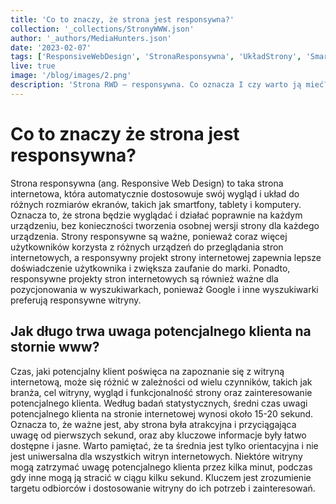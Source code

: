 ```yaml
---
title: 'Co to znaczy, że strona jest responsywna?'
collection: '_collections/StronyWWW.json'
author: '_authors/MediaHunters.json'
date: '2023-02-07'
tags: ['ResponsiveWebDesign', 'StronaResponsywna', 'UkładStrony', 'Smartfony', 'Tablety', 'Komputery', 'WersjeStrony' ]
live: true
image: '/blog/images/2.png'
description: 'Strona RWD – responsywna. Co oznacza I czy warto ją mieć?'
---
```


# Co to znaczy że strona jest responsywna?

Strona responsywna (ang. Responsive Web Design) to taka strona internetowa, która
automatycznie dostosowuje swój wygląd i układ do różnych rozmiarów ekranów,
takich jak smartfony, tablety i komputery. Oznacza to, że strona będzie wyglądać i
działać poprawnie na każdym urządzeniu, bez konieczności tworzenia osobnej wersji
strony dla każdego urządzenia.
Strony responsywne są ważne, ponieważ coraz więcej użytkowników korzysta z
różnych urządzeń do przeglądania stron internetowych, a responsywny projekt strony
internetowej zapewnia lepsze doświadczenie użytkownika i zwiększa zaufanie do
marki. Ponadto, responsywne projekty stron internetowych są również ważne dla
pozycjonowania w wyszukiwarkach, ponieważ Google i inne wyszukiwarki preferują
responsywne witryny.

## Jak długo trwa uwaga potencjalnego klienta na stornie www?
Czas, jaki potencjalny klient poświęca na zapoznanie się z witryną internetową, może
się różnić w zależności od wielu czynników, takich jak branża, cel witryny, wygląd i
funkcjonalność strony oraz zainteresowanie potencjalnego klienta.
Według badań statystycznych, średni czas uwagi potencjalnego klienta na stronie
internetowej wynosi około 15-20 sekund. Oznacza to, że ważne jest, aby strona była
atrakcyjna i przyciągająca uwagę od pierwszych sekund, oraz aby kluczowe
informacje były łatwo dostępne i jasne.
Warto pamiętać, że ta średnia jest tylko orientacyjna i nie jest uniwersalna dla
wszystkich witryn internetowych. Niektóre witryny mogą zatrzymać uwagę
potencjalnego klienta przez kilka minut, podczas gdy inne mogą ją stracić w ciągu
kilku sekund. Kluczem jest zrozumienie targetu odbiorców i dostosowanie witryny do
ich potrzeb i zainteresowań.